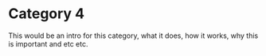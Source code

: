 # Category 4

This would be an intro for this category, what it does, how it works, why this is important and etc etc.